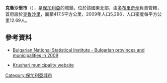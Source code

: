 {{Coord|43|51|N|27|45|E|display=title}}

'''克魯沙里市'''（{{lang-bg|Крушари}}），是[[保加利亞|保加利亞]]的城鎮，位於該國東北部，由[[多布里奇州|多布里奇州]]負責管轄，首府設於[[克魯沙里|克魯沙里]]，面積417.5平方公里，2009年人口5,296，人口密度每平方公里12.69人。

==參考資料==
*{{en icon}} [https://web.archive.org/web/20101113165626/http://www.nsi.bg/otrasalen.php?otr=53&a1=1583&a2=1584&a3=1585#cont#cont Bulgarian National Statistical Institute - Bulgarian provinces and municipalities in 2009]
*[http://www.krushari.bg/ Krushari municipality website] {{Wayback|url=http://www.krushari.bg/ |date=20201101004843 }} {{bg icon}}

{{Bulgaria-geo-stub}}
[[Category:保加利亞城市|Category:保加利亞城市]]